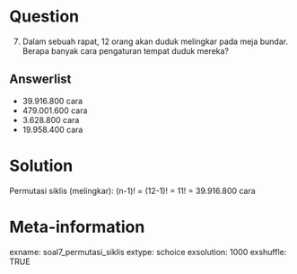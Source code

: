 Question
========
(7) Dalam sebuah rapat, 12 orang akan duduk melingkar pada meja bundar. Berapa banyak cara pengaturan tempat duduk mereka?

Answerlist
----------
* 39.916.800 cara
* 479.001.600 cara
* 3.628.800 cara
* 19.958.400 cara

Solution
========
Permutasi siklis (melingkar):
(n-1)! = (12-1)! = 11! = 39.916.800 cara

Meta-information
================
exname: soal7_permutasi_siklis
extype: schoice
exsolution: 1000
exshuffle: TRUE
